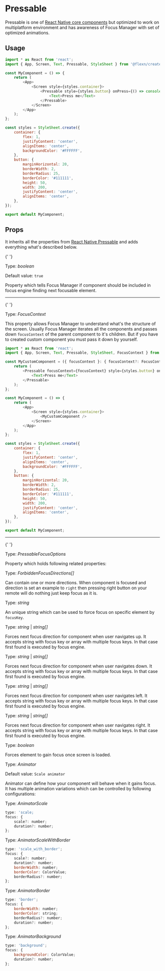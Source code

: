 
# Pressable

Pressable is one of [React Native core components](https://reactnative.dev/docs/pressable) but optimized to work on multiplatform environment and has awareness of Focus Manager with set of optimized animations.

## Usage

```javascript
import * as React from 'react';
import { App, Screen, Text, Pressable, StyleSheet } from '@flexn/create';

const MyComponent = () => {
    return (
        <App>
            <Screen style={styles.container}>
                <Pressable style={styles.button} onPress={() => console.log('Pressed')}>
                    <Text>Press me</Text>
                </Pressable>
            </Screen>
        </App>
    );
};

const styles = StyleSheet.create({
    container: {
        flex: 1,
        justifyContent: 'center',
        alignItems: 'center',
        backgroundColor: '#FFFFFF',
    },
    button: {
        marginHorizontal: 20,
        borderWidth: 2,
        borderRadius: 25,
        borderColor: '#111111',
        height: 50,
        width: 200,
        justifyContent: 'center',
        alignItems: 'center',
    },
});

export default MyComponent;
```

## Props

It inherits all the properties from [React Native Pressable](https://reactnative.dev/docs/pressable) and adds everything what's described below.

<Prop value="focus" />
<Badge value="Android TV, Fire TV, Apple TV" platform />{' '}

Type: _boolean_

Default value: `true`

Property which tells Focus Manager if component should be included in focus engine finding next focusable element.

---

<Prop value="focusContext" />
<Badge required />
<Badge value="Android TV, Fire TV, Apple TV, webOS, Tizen" platform />{' '}

Type: _FocusContext_

This property allows Focus Manager to understand what's the structure of the screen. Usually Focus Manager iterates all the components
and passes down `focusContext` of the parent component to it's children. But if you have to created custom component you must pass it down by
yourself.

```javascript
import * as React from 'react';
import { App, Screen, Text, Pressable, StyleSheet, FocusContext } from '@flexn/create';

const MyCustomComponent = ({ focusContext }: { focusContext?: FocusContext }) => {
    return (
        <Pressable focusContext={focusContext} style={styles.button} onPress={() => console.log('Pressed')}>
            <Text>Press me</Text>
        </Pressable>
    );
};

const MyComponent = () => {
    return (
        <App>
            <Screen style={styles.container}>
                <MyCustomComponent />
            </Screen>
        </App>
    );
};

const styles = StyleSheet.create({
    container: {
        flex: 1,
        justifyContent: 'center',
        alignItems: 'center',
        backgroundColor: '#FFFFFF',
    },
    button: {
        marginHorizontal: 20,
        borderWidth: 2,
        borderRadius: 25,
        borderColor: '#111111',
        height: 50,
        width: 200,
        justifyContent: 'center',
        alignItems: 'center',
    },
});

export default MyComponent;
```

---

<Prop value="focusOptions" />
<Badge value="Android TV, Fire TV, Apple TV, webOS, Tizen" platform />{' '}

Type: _PressableFocusOptions_

Property which holds following related properties:

<Prop value="focusOptions.forbiddenFocusDirections" subProperty />

Type: _ForbiddenFocusDirections[]_

Can contain one or more directions. When component is focused and direction is set an example to `right` then pressing right button on your remote will do nothing just keep focus as it is.

<Prop value="focusOptions.focusKey" subProperty />

Type: _string_

An unique string which can be used to force focus on specific element by `focusKey`.

<Prop value="focusOptions.nextFocusUp" subProperty />

Type: _string_ | _string[]_

Forces next focus direction for component when user navigates up. It accepts string with focus key or array with multiple focus keys. In that case first found is executed by focus engine.

<Prop value="focusOptions.nextFocusDown" subProperty />

Type: _string_ | _string[]_

Forces next focus direction for component when user navigates down. It accepts string with focus key or array with multiple focus keys. In that case first found is executed by focus engine.

<Prop value="focusOptions.nextFocusLeft" subProperty />

Type: _string_ | _string[]_

Forces next focus direction for component when user navigates left. It accepts string with focus key or array with multiple focus keys. In that case first found is executed by focus engine.

<Prop value="focusOptions.nextFocusRight" subProperty />

Type: _string_ | _string[]_

Forces next focus direction for component when user navigates right. It accepts string with focus key or array with multiple focus keys. In that case first found is executed by focus engine.

<Prop value="focusOptions.hasPreferredFocus" subProperty />

Type: _boolean_

Forces element to gain focus once screen is loaded.

<Prop value="focusOptions.animator" subProperty />

Type: _Animator_

Default value: `Scale animator`

Animator can define how your component will behave when it gains focus. It has multiple animation variations which can be controlled by following configurations:

Type: _AnimatorScale_

```javascript
type: 'scale;
focus: {
    scale?: number;
    duration?: number;
};
```

Type: _AnimatorScaleWithBorder_

```javascript
type: 'scale_with_border';
focus: {
    scale?: number;
    duration?: number;
    borderWidth: number;
    borderColor: ColorValue;
    borderRadius?: number;
};
```

Type: _AnimatorBorder_

```javascript
type: 'border';
focus: {
    borderWidth: number;
    borderColor: string;
    borderRadius?: number;
    duration?: number;
};
```

Type: _AnimatorBackground_

```javascript
type: 'background';
focus: {
    backgroundColor: ColorValue;
    duration?: number;
};
```
